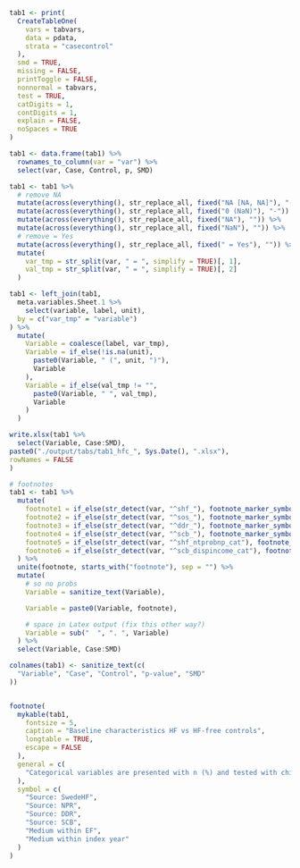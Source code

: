 ```r

tab1 <- print(
  CreateTableOne(
    vars = tabvars,
    data = pdata,
    strata = "casecontrol"
  ),
  smd = TRUE,
  missing = FALSE,
  printToggle = FALSE,
  nonnormal = tabvars,
  test = TRUE,
  catDigits = 1,
  contDigits = 1,
  explain = FALSE,
  noSpaces = TRUE
)

tab1 <- data.frame(tab1) %>%
  rownames_to_column(var = "var") %>%
  select(var, Case, Control, p, SMD)

tab1 <- tab1 %>%
  # remove NA
  mutate(across(everything(), str_replace_all, fixed("NA [NA, NA]"), "-")) %>%
  mutate(across(everything(), str_replace_all, fixed("0 (NaN)"), "-")) %>%
  mutate(across(everything(), str_replace_all, fixed("NA"), "")) %>%
  mutate(across(everything(), str_replace_all, fixed("NaN"), "")) %>%
  # remove = Yes
  mutate(across(everything(), str_replace_all, fixed(" = Yes"), "")) %>%
  mutate(
    var_tmp = str_split(var, " = ", simplify = TRUE)[, 1],
    val_tmp = str_split(var, " = ", simplify = TRUE)[, 2]
  )

tab1 <- left_join(tab1,
  meta.variables.Sheet.1 %>%
    select(variable, label, unit),
  by = c("var_tmp" = "variable")
) %>%
  mutate(
    Variable = coalesce(label, var_tmp),
    Variable = if_else(!is.na(unit),
      paste0(Variable, " (", unit, ")"),
      Variable
    ),
    Variable = if_else(val_tmp != "",
      paste0(Variable, " ", val_tmp),
      Variable
    )
  )

write.xlsx(tab1 %>%
  select(Variable, Case:SMD),
paste0("./output/tabs/tab1_hfc_", Sys.Date(), ".xlsx"),
rowNames = FALSE
)

# footnotes
tab1 <- tab1 %>%
  mutate(
    footnote1 = if_else(str_detect(var, "^shf_"), footnote_marker_symbol(1), ""),
    footnote2 = if_else(str_detect(var, "^sos_"), footnote_marker_symbol(2), ""),
    footnote3 = if_else(str_detect(var, "^ddr_"), footnote_marker_symbol(3), ""),
    footnote4 = if_else(str_detect(var, "^scb_"), footnote_marker_symbol(4), ""),
    footnote5 = if_else(str_detect(var, "^shf_ntprobnp_cat"), footnote_marker_symbol(5), ""),
    footnote6 = if_else(str_detect(var, "^scb_dispincome_cat"), footnote_marker_symbol(6), "")
  ) %>%
  unite(footnote, starts_with("footnote"), sep = "") %>%
  mutate(
    # so no probs
    Variable = sanitize_text(Variable),

    Variable = paste0(Variable, footnote),

    # space in Latex output (fix this other way?)
    Variable = sub("  ", ". ", Variable)
  ) %>%
  select(Variable, Case:SMD)

colnames(tab1) <- sanitize_text(c(
  "Variable", "Case", "Control", "p-value", "SMD"
))


footnote(
  mykable(tab1,
    fontsize = 5,
    caption = "Baseline characteristics HF vs HF-free controls",
    longtable = TRUE,
    escape = FALSE
  ),
  general = c(
    "Categorical variables are presented with n (%) and tested with chi-square test and continuous variables with median [q1-q3] and tested with Kruskal-Wallis test."
  ),
  symbol = c(
    "Source: SwedeHF",
    "Source: NPR",
    "Source: DDR",
    "Source: SCB",
    "Medium within EF",
    "Medium within index year"
  )
)
```
